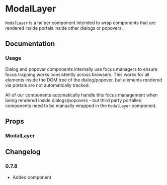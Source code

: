 
# ModalLayer

`ModalLayer` is a helper component intended to wrap components that are rendered inside portals inside other dialogs or popovers.

## Documentation

### Usage

Dialog and popover components internally use focus managers to ensure focus trapping works consistently across browsers. This works for all elements inside the DOM tree of the dialog/popover, but elements rendered via portals are not automatically tracked.

All of our components automatically handle this focus management when being rendered inside dialogs/popovers - but third party portalled components need to be manually wrapped in the `ModalLayer` component.

<Demo component="modal-layer/usage" />

## Props

### ModalLayer

<PropsTable component="ModalLayer" />

## Changelog

### 0.7.8

- Added component
